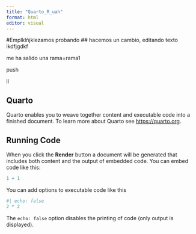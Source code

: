```yaml
---
title: "Quarto_R_uah"
format: html
editor: visual
---
```


#Emplklñjklezamos probando \## hacemos un cambio, editando texto lkdfjgdkf

me ha salido una rama=rama1

push

ll

## Quarto

Quarto enables you to weave together content and executable code into a finished document. To learn more about Quarto see <https://quarto.org>.

## Running Code

When you click the **Render** button a document will be generated that includes both content and the output of embedded code. You can embed code like this:

```r
1 + 1
```

You can add options to executable code like this

```r
#| echo: false
2 * 2
```

The `echo: false` option disables the printing of code (only output is displayed).
